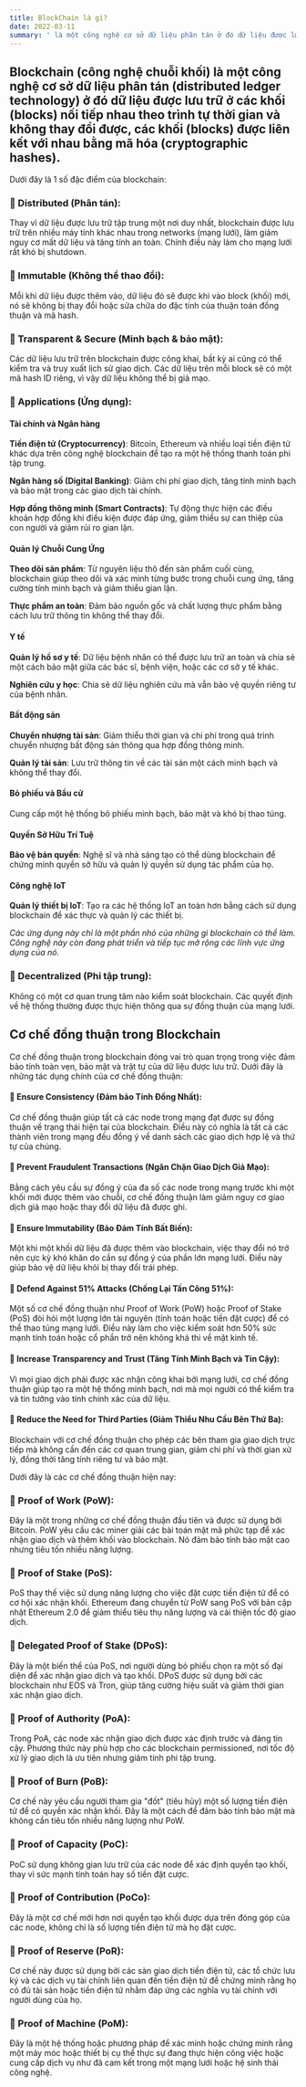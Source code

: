 ```yaml
---
title: BlockChain là gì?
date: 2022-03-11
summary: ' là một công nghệ cơ sở dữ liệu phân tán ở đó dữ liệu được lưu trữ ở các khối (blocks) nối tiếp nhau theo trình tự thời gian và không thay đổi được.'
---
```


## Blockchain (công nghệ chuỗi khối) là một công nghệ cơ sở dữ liệu phân tán (distributed ledger technology) ở đó dữ liệu được lưu trữ ở các khối (blocks) nối tiếp nhau theo trình tự thời gian và không thay đổi được, các khối (blocks) được liên kết với nhau bằng mã hóa (cryptographic hashes).
Dưới đây là 1 số đặc điểm của blockchain:
### 🎯 Distributed (Phân tán):
Thay vì dữ liệu được lưu trữ tập trung một nơi duy nhất, blockchain được lưu trữ trên nhiều máy tính khác nhau trong networks (mạng lưới), làm giảm nguy cơ mất dữ liệu và tăng tính an toàn. Chính điều này làm cho mạng lưới rất khó bị shutdown.
### 🎯 Immutable (Không thể thao đổi):
Mỗi khi dữ liệu được thêm vào, dữ liệu đó sẽ được khi vào block (khối) mới, nó sẽ không bị thay đổi hoặc sửa chữa do đặc tính của thuận toán đồng thuận và mã hash.
### 🎯 Transparent & Secure (Minh bạch & bảo mật):
Các dữ liệu lưu trữ trên blockchain được công khai, bất kỳ ai cũng có thể kiểm tra và truy xuất lịch sử giao dịch. Các dữ liệu trên mỗi block sẽ có một mã hash ID riêng, vì vậy dữ liệu không thể bị giả mạo.
### 🎯 Applications (Ứng dụng):
#### Tài chính và Ngân hàng
**Tiền điện tử (Cryptocurrency)**: Bitcoin, Ethereum và nhiều loại tiền điện tử khác dựa trên công nghệ blockchain để tạo ra một hệ thống thanh toán phi tập trung.

**Ngân hàng số (Digital Banking)**: Giảm chi phí giao dịch, tăng tính minh bạch và bảo mật trong các giao dịch tài chính.

**Hợp đồng thông minh (Smart Contracts)**: Tự động thực hiện các điều khoản hợp đồng khi điều kiện được đáp ứng, giảm thiểu sự can thiệp của con người và giảm rủi ro gian lận.

#### Quản lý Chuỗi Cung Ứng
**Theo dõi sản phẩm**: Từ nguyên liệu thô đến sản phẩm cuối cùng, blockchain giúp theo dõi và xác minh từng bước trong chuỗi cung ứng, tăng cường tính minh bạch và giảm thiểu gian lận.

**Thực phẩm an toàn**: Đảm bảo nguồn gốc và chất lượng thực phẩm bằng cách lưu trữ thông tin không thể thay đổi.

#### Y tế
**Quản lý hồ sơ y tế**: Dữ liệu bệnh nhân có thể được lưu trữ an toàn và chia sẻ một cách bảo mật giữa các bác sĩ, bệnh viện, hoặc các cơ sở y tế khác.

**Nghiên cứu y học**: Chia sẻ dữ liệu nghiên cứu mà vẫn bảo vệ quyền riêng tư của bệnh nhân.

#### Bất động sản
**Chuyển nhượng tài sản**: Giảm thiểu thời gian và chi phí trong quá trình chuyển nhượng bất động sản thông qua hợp đồng thông minh.

**Quản lý tài sản**: Lưu trữ thông tin về các tài sản một cách minh bạch và không thể thay đổi.

#### Bỏ phiếu và Bầu cử
Cung cấp một hệ thống bỏ phiếu minh bạch, bảo mật và khó bị thao túng.

#### Quyền Sở Hữu Trí Tuệ
**Bảo vệ bản quyền**: Nghệ sĩ và nhà sáng tạo có thể dùng blockchain để chứng minh quyền sở hữu và quản lý quyền sử dụng tác phẩm của họ.

#### Công nghệ IoT
**Quản lý thiết bị IoT**: Tạo ra các hệ thống IoT an toàn hơn bằng cách sử dụng blockchain để xác thực và quản lý các thiết bị.

*Các ứng dụng này chỉ là một phần nhỏ của những gì blockchain có thể làm. Công nghệ này còn đang phát triển và tiếp tục mở rộng các lĩnh vực ứng dụng của nó.*

### 🎯 Decentralized (Phi tập trung):
Không có một cơ quan trung tâm nào kiểm soát blockchain. Các quyết định về hệ thống thường được thực hiện thông qua sự đồng thuận của mạng lưới.

## Cơ chế đồng thuận trong Blockchain

Cơ chế đồng thuận trong blockchain đóng vai trò quan trọng trong việc đảm bảo tính toàn vẹn, bảo mật và trật tự của dữ liệu được lưu trữ. Dưới đây là những tác dụng chính của cơ chế đồng thuận:

#### 🎯 Ensure Consistency (Đảm bảo Tính Đồng Nhất): 
Cơ chế đồng thuận giúp tất cả các node trong mạng đạt được sự đồng thuận về trạng thái hiện tại của blockchain. Điều này có nghĩa là tất cả các thành viên trong mạng đều đồng ý về danh sách các giao dịch hợp lệ và thứ tự của chúng.
#### 🎯 Prevent Fraudulent Transactions (Ngăn Chặn Giao Dịch Giả Mạo): 
Bằng cách yêu cầu sự đồng ý của đa số các node trong mạng trước khi một khối mới được thêm vào chuỗi, cơ chế đồng thuận làm giảm nguy cơ giao dịch giả mạo hoặc thay đổi dữ liệu đã được ghi.
#### 🎯 Ensure Immutability (Bảo Đảm Tính Bất Biến): 
Một khi một khối dữ liệu đã được thêm vào blockchain, việc thay đổi nó trở nên cực kỳ khó khăn do cần sự đồng ý của phần lớn mạng lưới. Điều này giúp bảo vệ dữ liệu khỏi bị thay đổi trái phép.
#### 🎯 Defend Against 51% Attacks (Chống Lại Tấn Công 51%): 
Một số cơ chế đồng thuận như Proof of Work (PoW) hoặc Proof of Stake (PoS) đòi hỏi một lượng lớn tài nguyên (tính toán hoặc tiền đặt cược) để có thể thao túng mạng lưới. Điều này làm cho việc kiểm soát hơn 50% sức mạnh tính toán hoặc cổ phần trở nên không khả thi về mặt kinh tế.
#### 🎯 Increase Transparency and Trust (Tăng Tính Minh Bạch và Tin Cậy): 
Vì mọi giao dịch phải được xác nhận công khai bởi mạng lưới, cơ chế đồng thuận giúp tạo ra một hệ thống minh bạch, nơi mà mọi người có thể kiểm tra và tin tưởng vào tính chính xác của dữ liệu.
#### 🎯 Reduce the Need for Third Parties (Giảm Thiểu Nhu Cầu Bên Thứ Ba): 
Blockchain với cơ chế đồng thuận cho phép các bên tham gia giao dịch trực tiếp mà không cần đến các cơ quan trung gian, giảm chi phí và thời gian xử lý, đồng thời tăng tính riêng tư và bảo mật.

Dưới đây là các cơ chế đồng thuận hiện nay:

### 🎯 Proof of Work (PoW): 
Đây là một trong những cơ chế đồng thuận đầu tiên và được sử dụng bởi Bitcoin. PoW yêu cầu các miner giải các bài toán mật mã phức tạp để xác nhận giao dịch và thêm khối vào blockchain. Nó đảm bảo tính bảo mật cao nhưng tiêu tốn nhiều năng lượng.

### 🎯 Proof of Stake (PoS): 
PoS thay thế việc sử dụng năng lượng cho việc đặt cược tiền điện tử để có cơ hội xác nhận khối. Ethereum đang chuyển từ PoW sang PoS với bản cập nhật Ethereum 2.0 để giảm thiểu tiêu thụ năng lượng và cải thiện tốc độ giao dịch.

### 🎯 Delegated Proof of Stake (DPoS): 
Đây là một biến thể của PoS, nơi người dùng bỏ phiếu chọn ra một số đại diện để xác nhận giao dịch và tạo khối. DPoS được sử dụng bởi các blockchain như EOS và Tron, giúp tăng cường hiệu suất và giảm thời gian xác nhận giao dịch.

### 🎯 Proof of Authority (PoA): 
Trong PoA, các node xác nhận giao dịch được xác định trước và đáng tin cậy. Phương thức này phù hợp cho các blockchain permissioned, nơi tốc độ xử lý giao dịch là ưu tiên nhưng giảm tính phi tập trung.

### 🎯 Proof of Burn (PoB): 
Cơ chế này yêu cầu người tham gia "đốt" (tiêu hủy) một số lượng tiền điện tử để có quyền xác nhận khối. Đây là một cách để đảm bảo tính bảo mật mà không cần tiêu tốn nhiều năng lượng như PoW.

### 🎯 Proof of Capacity (PoC): 
PoC sử dụng không gian lưu trữ của các node để xác định quyền tạo khối, thay vì sức mạnh tính toán hay số tiền đặt cược.

### 🎯 Proof of Contribution (PoCo): 
Đây là một cơ chế mới hơn nơi quyền tạo khối được dựa trên đóng góp của các node, không chỉ là số lượng tiền điện tử mà họ đặt cược.

### 🎯 Proof of Reserve (PoR): 
Cơ chế này được sử dụng bởi các sàn giao dịch tiền điện tử, các tổ chức lưu ký và các dịch vụ tài chính liên quan đến tiền điện tử để chứng minh rằng họ có đủ tài sản hoặc tiền điện tử nhằm đáp ứng các nghĩa vụ tài chính với người dùng của họ.

### 🎯 Proof of Machine (PoM): 
Đây là một hệ thống hoặc phương pháp để xác minh hoặc chứng minh rằng một máy móc hoặc thiết bị cụ thể thực sự đang thực hiện công việc hoặc cung cấp dịch vụ như đã cam kết trong một mạng lưới hoặc hệ sinh thái công nghệ.


